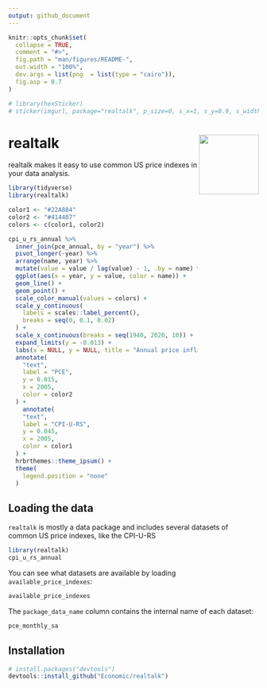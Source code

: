 ```yaml
---
output: github_document
---
```


<!-- README.md is generated from README.Rmd. Please edit that file -->

```r
knitr::opts_chunk$set(
  collapse = TRUE,
  comment = "#>",
  fig.path = "man/figures/README-",
  out.width = "100%",
  dev.args = list(png  = list(type = "cairo")),
  fig.asp = 0.7
)

# library(hexSticker)
# sticker(imgurl, package="realtalk", p_size=0, s_x=1, s_y=0.9, s_width=1, h_fill="#ffffff", h_color="#6f6c65", filename="inst/figures/imgfile.png")
```

# realtalk <a href="https://economic.github.io/realtalk/"><img src="man/figures/logo.png" align="right" width="120" /></a>

<!-- badges: start -->
<!-- badges: end -->

realtalk makes it easy to use common US price indexes in your data analysis.

```r
library(tidyverse)
library(realtalk)

color1 <- "#22A884"
color2 <- "#414487"
colors <- c(color1, color2)

cpi_u_rs_annual %>% 
  inner_join(pce_annual, by = "year") %>% 
  pivot_longer(-year) %>% 
  arrange(name, year) %>% 
  mutate(value = value / lag(value) - 1, .by = name) %>% 
  ggplot(aes(x = year, y = value, color = name)) +
  geom_line() + 
  geom_point() + 
  scale_color_manual(values = colors) +
  scale_y_continuous(
    labels = scales::label_percent(), 
    breaks = seq(0, 0.1, 0.02)
  ) +
  scale_x_continuous(breaks = seq(1940, 2020, 10)) +
  expand_limits(y = -0.013) +
  labs(x = NULL, y = NULL, title = "Annual price inflation in the United States: PCE vs CPI-U-RS") +
  annotate(
    "text",
    label = "PCE",
    y = 0.015,
    x = 2005, 
    color = color2
  ) +
    annotate(
    "text",
    label = "CPI-U-RS",
    y = 0.045,
    x = 2005, 
    color = color1
  ) +
  hrbrthemes::theme_ipsum() + 
  theme(
    legend.position = "none"
  )
```

## Loading the data
`realtalk` is mostly a data package and includes several datasets of common US
price indexes, like the CPI-U-RS
```r
library(realtalk)
cpi_u_rs_annual
```

You can see what datasets are available by loading `available_price_indexes`:
```r
available_price_indexes
```
The `package_data_name` column contains the internal name of each dataset:
```r
pce_monthly_sa
```

## Installation
``` r
# install.packages("devtools")
devtools::install_github("Economic/realtalk")
```
